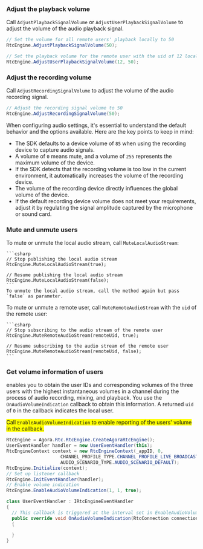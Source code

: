 <PlatformWrapper platform="unity">

### Adjust the playback volume
Call `AdjustPlaybackSignalVolume` or `AdjustUserPlaybackSignalVolume` to adjust the volume of the audio playback signal.

```csharp
// Set the volume for all remote users' playback locally to 50
RtcEngine.AdjustPlaybackSignalVolume(50);

// Set the playback volume for the remote user with the uid of 12 locally to 50
RtcEngine.AdjustUserPlaybackSignalVolume(12, 50);
```

### Adjust the recording volume
Call `AdjustRecordingSignalVolume` to adjust the volume of the audio recording signal.

```csharp
// Adjust the recording signal volume to 50
RtcEngine.AdjustRecordingSignalVolume(50);
```

When configuring audio settings, it's essential to understand the default behavior and the options available. Here are the key points to keep in mind:

* The SDK defaults to a device volume of `85` when using the recording device to capture audio signals.
* A volume of `0` means mute, and a volume of `255` represents the maximum volume of the device.
* If the SDK detects that the recording volume is too low in the current environment, it automatically increases the volume of the recording device.
* The volume of the recording device directly influences the global volume of the device.
* If the default recording device volume does not meet your requirements, adjust it by regulating the signal amplitude captured by the microphone or sound card.

### Mute and unmute users

To mute or unmute the local audio stream, call `MuteLocalAudioStream`:

    ```csharp
    // Stop publishing the local audio stream
    RtcEngine.MuteLocalAudioStream(true);

    // Resume publishing the local audio stream
    RtcEngine.MuteLocalAudioStream(false);
    ```
    To unmute the local audio stream, call the method again but pass `false` as parameter.

To mute or unmute a remote user, call `MuteRemoteAudioStream` with the `uid` of the remote user:

    ```csharp
    // Stop subscribing to the audio stream of the remote user
    RtcEngine.MuteRemoteAudioStream(remoteUid, true);

    // Resume subscribing to the audio stream of the remote user
    RtcEngine.MuteRemoteAudioStream(remoteUid, false);
    ```

### Get volume information of users
<Vpd k="SDK"/> enables you to obtain the user IDs and corresponding volumes of the three users with the highest instantaneous volumes in a channel during the process of audio recording, mixing, and playback.  You use the `OnAudioVolumeIndication` callback to obtain this information. A returned `uid` of `0` in the callback indicates the local user.

<Admonition type="caution" title="Note" style="background-color:yellow">Call `EnableAudioVolumeIndication` to enable reporting of the users' volume in the callback.</Admonition>

```csharp
RtcEngine = Agora.Rtc.RtcEngine.CreateAgoraRtcEngine();
UserEventHandler handler = new UserEventHandler(this);
RtcEngineContext context = new RtcEngineContext(_appID, 0,
                    CHANNEL_PROFILE_TYPE.CHANNEL_PROFILE_LIVE_BROADCASTING,
                    AUDIO_SCENARIO_TYPE.AUDIO_SCENARIO_DEFAULT);
RtcEngine.Initialize(context);
// Set up listener callback
RtcEngine.InitEventHandler(handler);
// Enable volume indication
RtcEngine.EnableAudioVolumeIndication(1, 1, true);

class UserEventHandler : IRtcEngineEventHandler
{
  // This callback is triggered at the interval set in EnableAudioVolumeIndication and reports the three users with the highest instant volume in the channel
  public override void OnAudioVolumeIndication(RtcConnection connection, AudioVolumeInfo[] speakers, uint speakerNumber, int totalVolume)
  {
           
  }
}
```

</PlatformWrapper>
